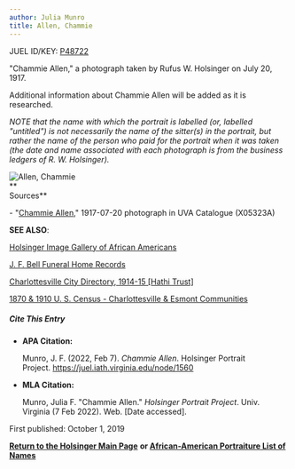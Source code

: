 ```yaml
---
author: Julia Munro
title: Allen, Chammie
---
```

JUEL ID/KEY: [P48722](http://juel.iath.virginia.edu/public_person?person=48722 "P48722")

"Chammie Allen," a photograph taken by Rufus W. Holsinger on July 20, 1917.

Additional information about Chammie Allen will be added as it is researched.

_NOTE that the name with which the portrait is labelled (or, labelled "untitled") is not necessarily the name of the sitter(s) in the portrait, but rather the name of the person who paid for the portrait when it was taken (the date and name associated with each photograph is from the business ledgers of R. W. Holsinger)._

![Allen, Chammie](https://iiif.lib.virginia.edu/iiif/uva-lib:1048243/full/778,561/0/default.jpg "Allen, Chammie")  
**  
Sources**

\- "[Chammie Allen](https://search.lib.virginia.edu/catalog/uva-lib:1048243 "Allen, Chammie")," 1917-07-20 photograph in UVA Catalogue (X05323A) 

**SEE ALSO**:

[Holsinger Image Gallery of African Americans](http://rwholsingerphotos.org/images.php "Holsinger Image Gallery of African Americans")

[J. F. Bell Funeral Home Records](http://www2.vcdh.virginia.edu/afam/raceandplace/perl_scripts/funeral_search.html "J. F. Bell Funeral Home Database")

[Charlottesville City Directory, 1914-15 \[Hathi Trust\]](https://catalog.hathitrust.org/Record/101954103 "Charlottesville City Directory, 1914-15") 

[1870 & 1910 U. S. Census - Charlottesville & Esmont Communities](http://www2.vcdh.virginia.edu/afam/raceandplace/census/search_both.html "1870 & 1910 U. S. Census: Charlottesville and Esmont Communities")

##### Cite This Entry

*   **APA Citation:**
    
    Munro, J. F. (2022, Feb 7). _Chammie Allen_. Holsinger Portrait Project. https://juel.iath.virginia.edu/node/1560
    
*   **MLA Citation:**
    
    Munro, Julia F. "Chammie Allen." _Holsinger Portrait Project_. Univ. Virginia (7 Feb 2022). Web. \[Date accessed\].
    

  
First published: October 1, 2019

[**Return to the Holsinger Main Page**](http://juel.iath.virginia.edu/node/980) **or [African-American Portraiture List of Names](http://juel.iath.virginia.edu/node/996)**